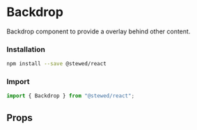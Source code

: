 
# Backdrop

Backdrop component to provide a overlay behind other content.

### Installation

```bash
npm install --save @stewed/react
```

### Import

```js
import { Backdrop } from "@stewed/react";
```

<Meta of={BackdropStories} />

<Stories />

## Props

<ArgTypes of={BackdropStories} />
